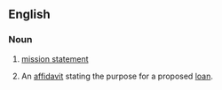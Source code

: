 ==English==

===Noun===
{{en-noun}}

# [[mission statement]]
# {{lb|en|US|finance}} An [[affidavit]] stating the purpose for a proposed [[loan]].